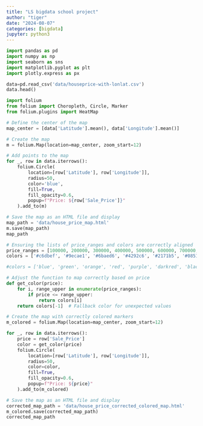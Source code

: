 ```yaml
---
title: "LS bigdata school project"
author: "tiger"
date: "2024-08-07"
categories: [bigdata]
jupyter: python3
---
```


```python
import pandas as pd
import numpy as np    
import seaborn as sns    
import matplotlib.pyplot as plt    
import plotly.express as px

data=pd.read_csv('data/houseprice-with-lonlat.csv')
data.head()


```



```python

import folium
from folium import Choropleth, Circle, Marker
from folium.plugins import HeatMap

# Define the center of the map
map_center = [data['Latitude'].mean(), data['Longitude'].mean()]

# Create the map
m = folium.Map(location=map_center, zoom_start=12)

# Add points to the map
for _, row in data.iterrows():
    folium.Circle(
        location=[row['Latitude'], row['Longitude']],
        radius=50,
        color='blue',
        fill=True,
        fill_opacity=0.6,
        popup=f"Price: ${row['Sale_Price']}"
    ).add_to(m)

# Save the map as an HTML file and display
map_path = 'data/house_price_map.html'
m.save(map_path)
map_path

```


```python
# Ensuring the lists of price_ranges and colors are correctly aligned
price_ranges = [100000, 200000, 300000, 400000, 500000, 600000, 700000, float('inf')]
colors = ['#c6dbef', '#9ecae1', '#6baed6', '#4292c6', '#2171b5', '#08519c', '#08306b', '#041e42']

#colors = ['blue', 'green', 'orange', 'red', 'purple', 'darkred', 'black', 'grey']

# Adjust the function to map correctly based on price
def get_color(price):
    for i, range_upper in enumerate(price_ranges):
        if price <= range_upper:
            return colors[i]
    return colors[-1]  # Fallback color for unexpected values

# Create the map with correctly colored markers
m_colored = folium.Map(location=map_center, zoom_start=12)

for _, row in data.iterrows():
    price = row['Sale_Price']
    color = get_color(price)
    folium.Circle(
        location=[row['Latitude'], row['Longitude']],
        radius=50,
        color=color,
        fill=True,
        fill_opacity=0.6,
        popup=f"Price: ${price}"
    ).add_to(m_colored)

# Save the map as an HTML file and display
corrected_map_path = 'data/house_price_corrected_colored_map.html'
m_colored.save(corrected_map_path)
corrected_map_path

```

